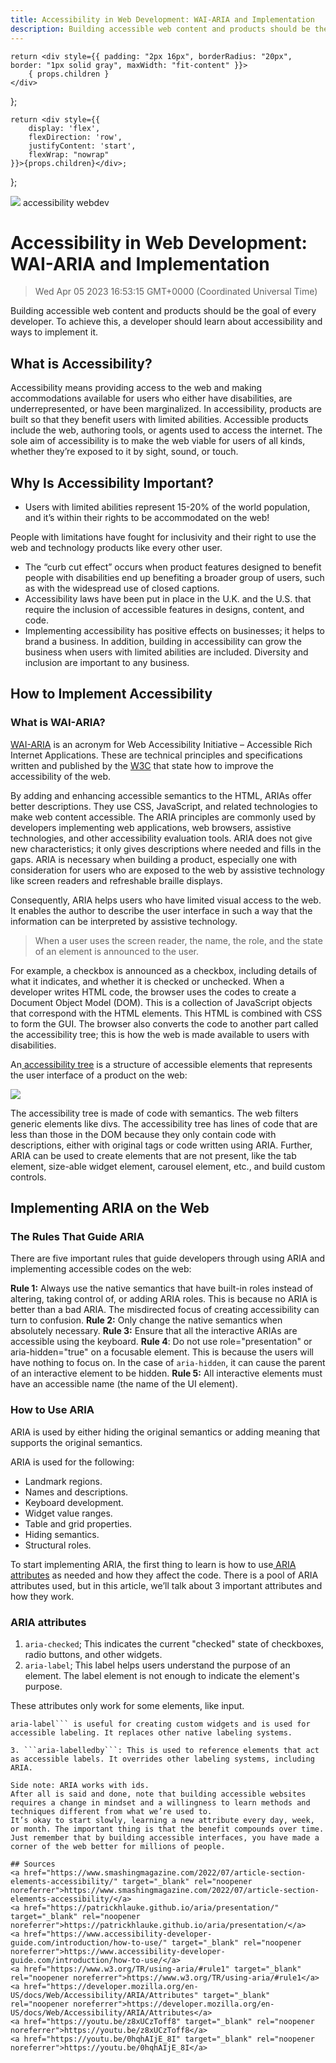 ```yaml
---
title: Accessibility in Web Development: WAI-ARIA and Implementation
description: Building accessible web content and products should be the goal of every developer. To achieve this, a developer should learn about accessibility and ways to implement it.
---
```


    return <div style={{ padding: "2px 16px", borderRadius: "20px", border: "1px solid gray", maxWidth: "fit-content" }}>
        { props.children }
    </div>
};

    return <div style={{
        display: 'flex',
        flexDirection: 'row',
        justifyContent: 'start',
        flexWrap: "nowrap"
    }}>{props.children}</div>;
};

<link rel="canonical" href="https://code.pieces.app/blog/accessibility-in-web-development-wai-aria-and-implementation" />

![](https://uploads-ssl.webflow.com/6143afec68f555387049efb3/63dd505b508c1d26f8ffe66f_wai-aria_4a997341c96128aedfe38a0c969c0754_2000.jpeg)
<GridFlexRow><Tag>accessibility</Tag> <Tag>webdev</Tag></GridFlexRow>

# Accessibility in Web Development: WAI-ARIA and Implementation
> Wed Apr 05 2023 16:53:15 GMT+0000 (Coordinated Universal Time)

Building accessible web content and products should be the goal of every developer. To achieve this, a developer should learn about accessibility and ways to implement it.

## What is Accessibility?
Accessibility means providing access to the web and making accommodations available for users who either have disabilities, are underrepresented, or have been marginalized.
In accessibility, products are built so that they benefit users with limited abilities. Accessible products include the web, authoring tools, or agents used to access the internet.
The sole aim of accessibility is to make the web viable for users of all kinds, whether they’re exposed to it by sight, sound, or touch.

## Why Is Accessibility Important?
- Users with limited abilities represent 15-20% of the world population, and it’s within their rights to be accommodated on the web!

People with limitations have fought for inclusivity and their right to use the web and technology products like every other user.
- The “curb cut effect” occurs when product features designed to benefit people with disabilities end up benefiting a broader group of users, such as with the widespread use of closed captions.
- Accessibility laws have been put in place in the U.K. and the U.S. that require the inclusion of accessible features in designs, content, and code.
- Implementing accessibility has positive effects on businesses; it helps to brand a business. In addition, building in accessibility can grow the business when users with limited abilities are included. Diversity and inclusion are important to any business.

## How to Implement Accessibility
### What is WAI-ARIA?

<a href="https://en.m.wikipedia.org/wiki/WAI-ARIA" target="_blank" rel="noopener noreferrer">WAI-ARIA</a> is an acronym for Web Accessibility Initiative – Accessible Rich Internet Applications. These are technical principles and specifications written and published by the <a href="https://www.w3.org/" target="_blank" rel="noopener noreferrer">W3C</a> that state how to improve the accessibility of the web.

By adding and enhancing accessible semantics to the HTML, ARIAs offer better descriptions. They use CSS, JavaScript, and related technologies to make web content accessible.
The ARIA principles are commonly used by developers implementing web applications, web browsers, assistive technologies, and other accessibility evaluation tools.
ARIA does not give new characteristics; it only gives descriptions where needed and fills in the gaps. ARIA is necessary when building a product, especially one with consideration for users who are exposed to the web by assistive technology like screen readers and refreshable braille displays.

Consequently, ARIA helps users who have limited visual access to the web. It enables the author to describe the user interface in such a way that the information can be interpreted by assistive technology.
> When a user uses the screen reader, the name, the role, and the state of an element is announced to the user.

For example, a checkbox is announced as a checkbox, including details of what it indicates, and whether it is checked or unchecked.
When a developer writes HTML code, the browser uses the codes to create a Document Object Model (DOM). This is a collection of JavaScript objects that correspond with the HTML elements. This HTML is combined with CSS to form the GUI.
The browser also converts the code to another part called the accessibility tree; this is how the web is made available to users with disabilities.

An<a href="https://www.w3.org/TR/accname-1.1/#dfn-accessibility-tree" target="_blank" rel="noopener noreferrer"> accessibility tree</a> is a structure of accessible elements that represents the user interface of a product on the web:

![](https://uploads-ssl.webflow.com/6143afec68f555387049efb3/63b43fe0bcb59ae9b0da1061_image1_40821a640877f1774b1c23d0cfe1e291_800.jpg)

The accessibility tree is made of code with semantics. The web filters generic elements like divs. The accessibility tree has lines of code that are less than those in the DOM because they only contain code with descriptions, either with original tags or code written using ARIA.
Further, ARIA can be used to create elements that are not present, like the tab element, size-able widget element, carousel element, etc., and build custom controls.

## Implementing ARIA on the Web

### The Rules That Guide ARIA

There are five important rules that guide developers through using ARIA and implementing accessible codes on the web:

**Rule 1:** Always use the native semantics that have built-in roles instead of altering, taking control of, or adding ARIA roles. This is because no ARIA is better than a bad ARIA. The misdirected focus of creating accessibility can turn to confusion.
**Rule 2:** Only change the native semantics when absolutely necessary.
**Rule 3:** Ensure that all the interactive ARIAs are accessible using the keyboard.
**Rule 4**: Do not use role="presentation" or aria-hidden="true" on a focusable element. This is because the users will have nothing to focus on. In the case of ```aria-hidden```, it can cause the parent of an interactive element to be hidden.
**Rule 5:** All interactive elements must have an accessible name (the name of the UI element).

### How to Use ARIA
ARIA is used by either hiding the original semantics or adding meaning that supports the original semantics.

ARIA is used for the following:
- Landmark regions.
- Names and descriptions.
- Keyboard development.
- Widget value ranges.
- Table and grid properties.
- Hiding semantics.
- Structural roles.

To start implementing ARIA, the first thing to learn is how to use<a href="https://developer.mozilla.org/en-US/docs/Web/Accessibility/ARIA/Attributes" target="_blank" rel="noopener noreferrer"> ARIA attributes</a> as needed and how they affect the code.
There is a pool of ARIA attributes used, but in this article, we’ll talk about 3 important attributes and how they work.

### ARIA attributes
1. ```aria-checked```; This indicates the current "checked" state of checkboxes, radio buttons, and other widgets.
2. ```aria-label```; This label helps users understand the purpose of an element. The label element is not enough to indicate the element's purpose.

These attributes only work for some elements, like input.
```
aria-label``` is useful for creating custom widgets and is used for accessible labeling. It replaces other native labeling systems.

3. ```aria-labelledby```: This is used to reference elements that act as accessible labels. It overrides other labeling systems, including ARIA.

Side note: ARIA works with ids.
After all is said and done, note that building accessible websites requires a change in mindset and a willingness to learn methods and techniques different from what we’re used to.
It’s okay to start slowly, learning a new attribute every day, week, or month. The important thing is that the benefit compounds over time.
Just remember that by building accessible interfaces, you have made a corner of the web better for millions of people.

## Sources
<a href="https://www.smashingmagazine.com/2022/07/article-section-elements-accessibility/" target="_blank" rel="noopener noreferrer">https://www.smashingmagazine.com/2022/07/article-section-elements-accessibility/</a>
<a href="https://patrickhlauke.github.io/aria/presentation/" target="_blank" rel="noopener noreferrer">https://patrickhlauke.github.io/aria/presentation/</a>
<a href="https://www.accessibility-developer-guide.com/introduction/how-to-use/" target="_blank" rel="noopener noreferrer">https://www.accessibility-developer-guide.com/introduction/how-to-use/</a>
<a href="https://www.w3.org/TR/using-aria/#rule1" target="_blank" rel="noopener noreferrer">https://www.w3.org/TR/using-aria/#rule1</a>
<a href="https://developer.mozilla.org/en-US/docs/Web/Accessibility/ARIA/Attributes" target="_blank" rel="noopener noreferrer">https://developer.mozilla.org/en-US/docs/Web/Accessibility/ARIA/Attributes</a>
<a href="https://youtu.be/z8xUCzToff8" target="_blank" rel="noopener noreferrer">https://youtu.be/z8xUCzToff8</a>
<a href="https://youtu.be/0hqhAIjE_8I" target="_blank" rel="noopener noreferrer">https://youtu.be/0hqhAIjE_8I</a>
